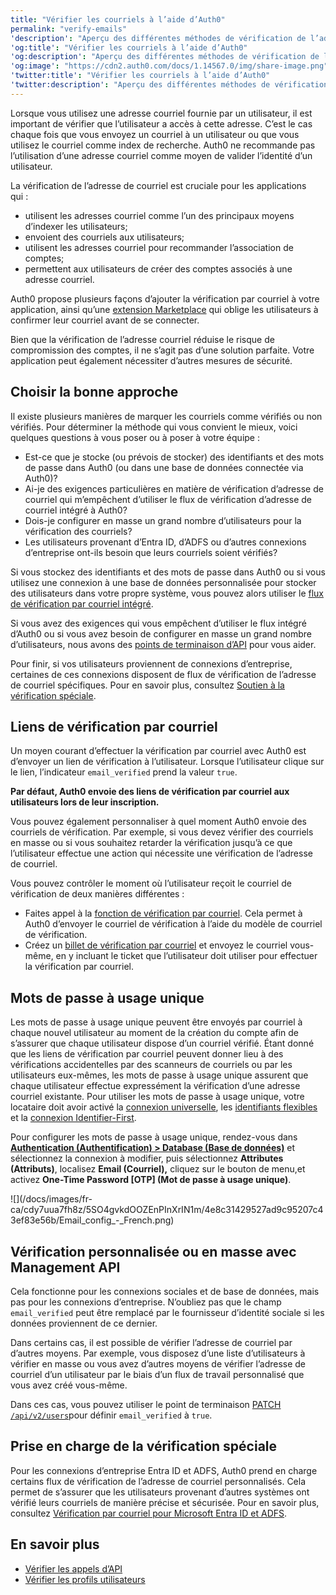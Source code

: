 ---
title: "Vérifier les courriels à l’aide d’Auth0"
permalink: "verify-emails"
'description': "Aperçu des différentes méthodes de vérification de l’adresse de courriel d’un utilisateur avec Auth0"
'og:title': "Vérifier les courriels à l’aide d’Auth0"
'og:description': "Aperçu des différentes méthodes de vérification de l’adresse de courriel d’un utilisateur avec Auth0"
'og:image': "https://cdn2.auth0.com/docs/1.14567.0/img/share-image.png"
'twitter:title': "Vérifier les courriels à l’aide d’Auth0"
'twitter:description': "Aperçu des différentes méthodes de vérification de l’adresse de courriel d’un utilisateur avec Auth0"
---

Lorsque vous utilisez une adresse courriel fournie par un utilisateur, il est important de vérifier que l’utilisateur a accès à cette adresse. C’est le cas chaque fois que vous envoyez un courriel à un utilisateur ou que vous utilisez le courriel comme index de recherche. Auth0 ne recommande pas l’utilisation d’une adresse courriel comme moyen de valider l’identité d’un utilisateur.

La vérification de l’adresse de courriel est cruciale pour les applications qui :

* utilisent les adresses courriel comme l’un des principaux moyens d’indexer les utilisateurs;
* envoient des courriels aux utilisateurs;
* utilisent les adresses courriel pour recommander l’association de comptes;
* permettent aux utilisateurs de créer des comptes associés à une adresse courriel.

Auth0 propose plusieurs façons d’ajouter la vérification par courriel à votre application, ainsi qu’une [extension Marketplace](https://marketplace.auth0.com/integrations/auth-0-require-email-verification) qui oblige les utilisateurs à confirmer leur courriel avant de se connecter.

<Warning>

Bien que la vérification de l’adresse courriel réduise le risque de compromission des comptes, il ne s’agit pas d’une solution parfaite. Votre application peut également nécessiter d’autres mesures de sécurité.

</Warning>

## Choisir la bonne approche

Il existe plusieurs manières de marquer les courriels comme vérifiés ou non vérifiés. Pour déterminer la méthode qui vous convient le mieux, voici quelques questions à vous poser ou à poser à votre équipe :

* Est-ce que je stocke (ou prévois de stocker) des identifiants et des mots de passe dans Auth0 (ou dans une base de données connectée via Auth0)?
* Ai-je des exigences particulières en matière de vérification d’adresse de courriel qui m’empêchent d’utiliser le flux de vérification d’adresse de courriel intégré à Auth0?
* Dois-je configurer en masse un grand nombre d’utilisateurs pour la vérification des courriels?
* Les utilisateurs provenant d’Entra ID, d’ADFS ou d’autres connexions d’entreprise ont-ils besoin que leurs courriels soient vérifiés?

Si vous stockez des identifiants et des mots de passe dans Auth0 ou si vous utilisez une connexion à une base de données personnalisée pour stocker des utilisateurs dans votre propre système, vous pouvez alors utiliser le [flux de vérification par courriel intégré](#magic-link-in-a-verification-email).

Si vous avez des exigences qui vous empêchent d’utiliser le flux intégré d’Auth0 ou si vous avez besoin de configurer en masse un grand nombre d’utilisateurs, nous avons des [points de terminaison d’API](#custom-or-bulk-verification-with-the-management-api) pour vous aider.

Pour finir, si vos utilisateurs proviennent de connexions d’entreprise, certaines de ces connexions disposent de flux de vérification de l’adresse de courriel spécifiques. Pour en savoir plus, consultez [Soutien à la vérification spéciale](#special-verification-support).

## Liens de vérification par courriel

Un moyen courant d’effectuer la vérification par courriel avec Auth0 est d’envoyer un lien de vérification à l’utilisateur. Lorsque l’utilisateur clique sur le lien, l’indicateur `email_verified` prend la valeur `true`.

**Par défaut, Auth0 envoie des liens de vérification par courriel aux utilisateurs lors de leur inscription.**

Vous pouvez également personnaliser à quel moment Auth0 envoie des courriels de vérification. Par exemple, si vous devez vérifier des courriels en masse ou si vous souhaitez retarder la vérification jusqu’à ce que l’utilisateur effectue une action qui nécessite une vérification de l’adresse de courriel.

Vous pouvez contrôler le moment où l’utilisateur reçoit le courriel de vérification de deux manières différentes :

* Faites appel à la [fonction de vérification par courriel](/docs/fr-ca/api/management/v2#!/Jobs/post_verification_email). Cela permet à Auth0 d’envoyer le courriel de vérification à l’aide du modèle de courriel de vérification.
* Créez un [billet de vérification par courriel](/docs/fr-ca/api/management/v2#!/Tickets/post_email_verification) et envoyez le courriel vous-même, en y incluant le ticket que l’utilisateur doit utiliser pour effectuer la vérification par courriel.

## Mots de passe à usage unique

Les mots de passe à usage unique peuvent être envoyés par courriel à chaque nouvel utilisateur au moment de la création du compte afin de s’assurer que chaque utilisateur dispose d’un courriel vérifié. Étant donné que les liens de vérification par courriel peuvent donner lieu à des vérifications accidentelles par des scanneurs de courriels ou par les utilisateurs eux-mêmes, les mots de passe à usage unique assurent que chaque utilisateur effectue expressément la vérification d’une adresse courriel existante. Pour utiliser les mots de passe à usage unique, votre locataire doit avoir activé la [connexion universelle](/docs/fr-ca/authenticate/login/auth0-universal-login), les [identifiants flexibles](/docs/fr-ca/authenticate/database-connections/flexible-identifiers-and-attributes) et la [connexion Identifier-First](/docs/fr-ca/authenticate/login/auth0-universal-login/identifier-first).

Pour configurer les mots de passe à usage unique, rendez-vous dans [**Authentication (Authentification) > Database (Base de données)**](https://manage.auth0.com/#/authentication) et sélectionnez la connexion à modifier, puis sélectionnez **Attributes (Attributs)**, localisez **Email (Courriel),** cliquez sur le bouton de menu,et activez **One-Time Password [OTP] (Mot de passe à usage unique)**.

<Frame>![](/docs/images/fr-ca/cdy7uua7fh8z/5SO4gvkdOOZEnPInXrIN1m/4e8c31429527ad9c95207c43ef83e56b/Email_config_-_French.png)</Frame>

## Vérification personnalisée ou en masse avec Management API

<Warning>

Cela fonctionne pour les connexions sociales et de base de données, mais pas pour les connexions d’entreprise. N’oubliez pas que le champ `email_verified` peut être remplacé par le fournisseur d’identité sociale si les données proviennent de ce dernier.

</Warning>

Dans certains cas, il est possible de vérifier l’adresse de courriel par d’autres moyens. Par exemple, vous disposez d’une liste d’utilisateurs à vérifier en masse ou vous avez d’autres moyens de vérifier l’adresse de courriel d’un utilisateur par le biais d’un flux de travail personnalisé que vous avez créé vous-même.

Dans ces cas, vous pouvez utiliser le point de terminaison [PATCH `/api/v2/users`](/docs/fr-ca/api/management/v2/#!/Users/patch_users_by_id)pour définir `email_verified` à `true`.

## Prise en charge de la vérification spéciale

Pour les connexions d’entreprise Entra ID et ADFS, Auth0 prend en charge certains flux de vérification de l’adresse de courriel personnalisés. Cela permet de s’assurer que les utilisateurs provenant d’autres systèmes ont vérifié leurs courriels de manière précise et sécurisée. Pour en savoir plus, consultez [Vérification par courriel pour Microsoft Entra ID et ADFS](/docs/fr-ca/connections/azuread-adfs-email-verification).

## En savoir plus

* [Vérifier les appels d’API](/docs/fr-ca/troubleshoot/authentication-issues/check-api-calls)
* [Vérifier les profils utilisateurs](/docs/fr-ca/troubleshoot/authentication-issues/check-user-profiles)